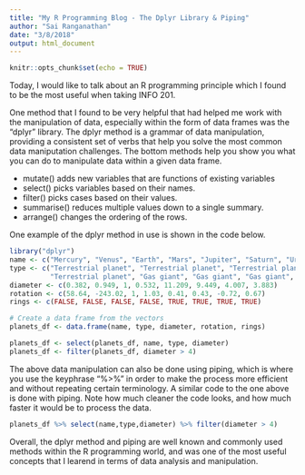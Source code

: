 ```yaml
---
title: "My R Programming Blog - The Dplyr Library & Piping"
author: "Sai Ranganathan"
date: "3/8/2018"
output: html_document
---
```


```r
knitr::opts_chunk$set(echo = TRUE)
```

Today, I would like to talk about an R programming principle which I found to be the most useful when taking INFO 201. 

One method that I found to be very helpful that had helped me work with the manipulation of data, especially within the form of data frames was the "dplyr" library. The dplyr method is a grammar of data manipulation, providing a consistent set of verbs that help you solve the most common data maniputation challenges. The bottom methods help you show you what you can do to manipulate data within a given data frame. 

  - mutate() adds new variables that are functions of existing            variables
  - select() picks variables based on their names.
  - filter() picks cases based on their values.
  - summarise() reduces multiple values down to a single summary.
  - arrange() changes the ordering of the rows.
  
One example of the dplyr method in use is shown in the code below. 

```r
library("dplyr")
name <- c("Mercury", "Venus", "Earth", "Mars", "Jupiter", "Saturn", "Uranus", "Neptune")
type <- c("Terrestrial planet", "Terrestrial planet", "Terrestrial planet", 
          "Terrestrial planet", "Gas giant", "Gas giant", "Gas giant", "Gas giant")
diameter <- c(0.382, 0.949, 1, 0.532, 11.209, 9.449, 4.007, 3.883)
rotation <- c(58.64, -243.02, 1, 1.03, 0.41, 0.43, -0.72, 0.67)
rings <- c(FALSE, FALSE, FALSE, FALSE, TRUE, TRUE, TRUE, TRUE)

# Create a data frame from the vectors
planets_df <- data.frame(name, type, diameter, rotation, rings)

planets_df <- select(planets_df, name, type, diameter)
planets_df <- filter(planets_df, diameter > 4)

```

The above data manipulation can also be done using piping, which is where you use the keyphrase "%>%" in order to make the process more efficient and without repeating certain terminology. A similar code to the one above is done with piping. Note how much cleaner the code looks, and how much faster it would be to process the data. 

```r
planets_df %>% select(name,type,diameter) %>% filter(diameter > 4)
```

Overall, the dplyr method and piping are well known and commonly used methods within the R programming world, and was one of the most useful concepts that I learend in terms of data analysis and manipulation. 

